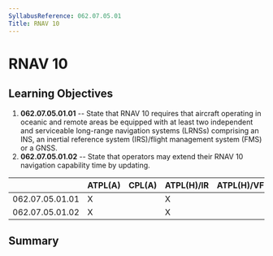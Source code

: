 ```yaml
---
SyllabusReference: 062.07.05.01
Title: RNAV 10
---
```


# RNAV 10

## Learning Objectives

1.  **062.07.05.01.01** -- State that RNAV 10 requires that aircraft operating in
    oceanic and remote areas be equipped with at least two independent and
    serviceable long-range navigation systems (LRNSs) comprising an INS, an
    inertial reference system (IRS)/flight management system (FMS) or a GNSS.
2.  **062.07.05.01.02** -- State that operators may extend their RNAV 10
    navigation capability time by updating.

|                 | ATPL(A) | CPL(A) | ATPL(H)/IR | ATPL(H)/VFR | CPL(H) | IR  | CBIR(A) |
| --------------- | ------- | ------ | ---------- | ----------- | ------ | --- | ------- |
| 062.07.05.01.01 | X       |        | X          |             |        | X   |         |
| 062.07.05.01.02 | X       |        | X          |             |        | X   |         |

## Summary

